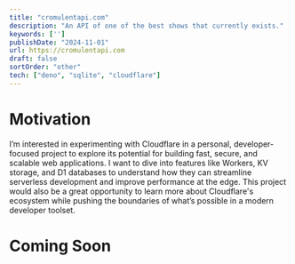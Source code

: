 ```yaml
---
title: "cromulentapi.com"
description: "An API of one of the best shows that currently exists."
keywords: ['']
publishDate: "2024-11-01"
url: https://cromulentapi.com
draft: false
sortOrder: "other"
tech: ["deno", "sqlite", "cloudflare"]
---
```


# Motivation

I’m interested in experimenting with Cloudflare in a personal, developer-focused project to explore its potential for building fast, secure, and scalable web applications. I want to dive into features like Workers, KV storage, and D1 databases to understand how they can streamline serverless development and improve performance at the edge. This project would also be a great opportunity to learn more about Cloudflare's ecosystem while pushing the boundaries of what’s possible in a modern developer toolset.

# Coming Soon
